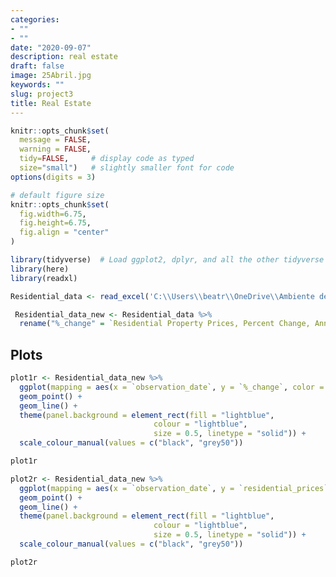```yaml
---
categories:
- ""
- ""
date: "2020-09-07"
description: real estate
draft: false
image: 25Abril.jpg
keywords: ""
slug: project3
title: Real Estate
---
```



```r
knitr::opts_chunk$set(
  message = FALSE, 
  warning = FALSE, 
  tidy=FALSE,     # display code as typed
  size="small")   # slightly smaller font for code
options(digits = 3)

# default figure size
knitr::opts_chunk$set(
  fig.width=6.75, 
  fig.height=6.75,
  fig.align = "center"
)
```

```r
library(tidyverse)  # Load ggplot2, dplyr, and all the other tidyverse packages
library(here)
library(readxl)
```



```r
Residential_data <- read_excel('C:\\Users\\beatr\\OneDrive\\Ambiente de Trabalho\\Residential Property Prices.xls')


```

```r
 Residential_data_new <- Residential_data %>%  
  rename("%_change" = `Residential Property Prices, Percent Change, Annual, Not Seasonally Adjusted`, "residential_prices" = `Residential Property Prices, Index 2010=100, Annual, Not Seasonally Adjusted`)


```

## Plots

```r
plot1r <- Residential_data_new %>% 
  ggplot(mapping = aes(x = `observation_date`, y = `%_change`, color = Country)) +
  geom_point() +
  geom_line() +
  theme(panel.background = element_rect(fill = "lightblue",
                                colour = "lightblue",
                                size = 0.5, linetype = "solid")) +
  scale_colour_manual(values = c("black", "grey50"))

plot1r
```
```r
plot2r <- Residential_data_new %>% 
  ggplot(mapping = aes(x = `observation_date`, y = `residential_prices`, color = Country)) +
  geom_point() +
  geom_line() +
  theme(panel.background = element_rect(fill = "lightblue",
                                colour = "lightblue",
                                size = 0.5, linetype = "solid")) +
  scale_colour_manual(values = c("black", "grey50"))

plot2r
```

